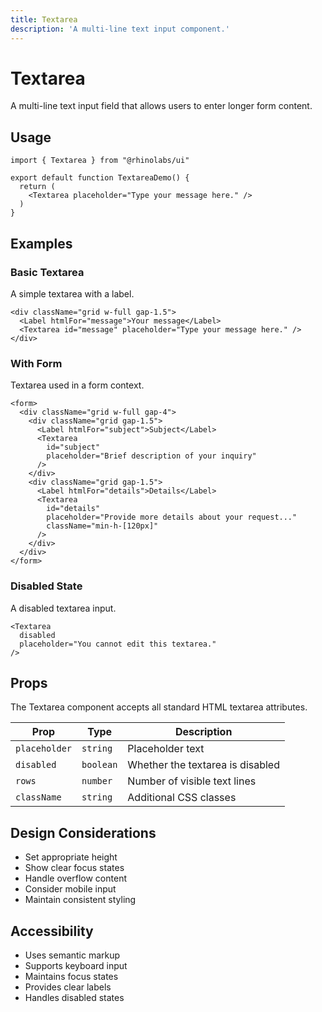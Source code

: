 ```yaml
---
title: Textarea
description: 'A multi-line text input component.'
---
```



# Textarea

A multi-line text input field that allows users to enter longer form content.

## Usage

```tsx
import { Textarea } from "@rhinolabs/ui"

export default function TextareaDemo() {
  return (
    <Textarea placeholder="Type your message here." />
  )
}
```

## Examples

### Basic Textarea

A simple textarea with a label.

```tsx
<div className="grid w-full gap-1.5">
  <Label htmlFor="message">Your message</Label>
  <Textarea id="message" placeholder="Type your message here." />
</div>
```

### With Form

Textarea used in a form context.

```tsx
<form>
  <div className="grid w-full gap-4">
    <div className="grid gap-1.5">
      <Label htmlFor="subject">Subject</Label>
      <Textarea
        id="subject"
        placeholder="Brief description of your inquiry"
      />
    </div>
    <div className="grid gap-1.5">
      <Label htmlFor="details">Details</Label>
      <Textarea
        id="details"
        placeholder="Provide more details about your request..."
        className="min-h-[120px]"
      />
    </div>
  </div>
</form>
```

### Disabled State

A disabled textarea input.

```tsx
<Textarea
  disabled
  placeholder="You cannot edit this textarea."
/>
```

## Props

The Textarea component accepts all standard HTML textarea attributes.

| Prop | Type | Description |
|------|------|-------------|
| `placeholder` | `string` | Placeholder text |
| `disabled` | `boolean` | Whether the textarea is disabled |
| `rows` | `number` | Number of visible text lines |
| `className` | `string` | Additional CSS classes |

## Design Considerations

- Set appropriate height
- Show clear focus states
- Handle overflow content
- Consider mobile input
- Maintain consistent styling

## Accessibility

- Uses semantic markup
- Supports keyboard input
- Maintains focus states
- Provides clear labels
- Handles disabled states
